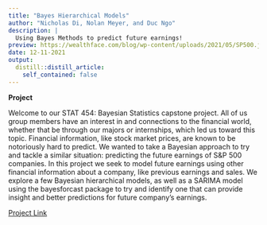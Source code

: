 ```yaml
---
title: "Bayes Hierarchical Models"
author: "Nicholas Di, Nolan Meyer, and Duc Ngo"
description: | 
  Using Bayes Methods to predict future earnings!
preview: https://wealthface.com/blog/wp-content/uploads/2021/05/SP500.jpg
date: 12-11-2021
output:
  distill::distill_article:
    self_contained: false
---
```

**Project**

Welcome to our STAT 454: Bayesian Statistics capstone project. All of us group members have an interest in and connections to the financial world, whether that be through our majors or internships, which led us toward this topic. Financial information, like stock market prices, are known to be notoriously hard to predict. We wanted to take a Bayesian approach to try and tackle a similar situation: predicting the future earnings of S&P 500 companies. In this project we seek to model future earnings using other financial information about a company, like previous earnings and sales. We explore a few Bayesian hierarchical models, as well as a SARIMA model using the bayesforcast package to try and identify one that can provide insight and better predictions for future company’s earnings.

[Project Link]( https://nolan-meyer.github.io/bayesian-finance/)
